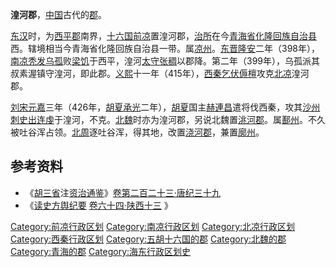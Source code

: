 '''湟河郡'''，[[中国|中国]]古代的[[郡|郡]]。

[[东汉|东汉]]时，为[[西平郡_(东汉)|西平郡]]南界，[[十六国|十六国]][[前凉|前凉]]置湟河郡，[[治所|治所]]在今[[青海省|青海省]][[化隆回族自治县|化隆回族自治县]]西。辖境相当今青海省化隆回族自治县一带。属[[凉州|凉州]]。[[东晋|东晋]][[隆安_(东晋)|隆安]]二年（398年），[[南凉|南凉]][[禿髮烏孤|秃发乌孤]]败[[梁饥|梁饥]]于西平，湟河[[太守|太守]][[张稠|张稠]]以郡降。第二年（399年），乌孤派其叔素渥镇守湟河，即此郡。[[义熙_(东晋)|义熙]]十一年（415年），[[西秦|西秦]][[乞伏傉檀|乞伏傉檀]]攻克[[北凉|北凉]]湟河郡。

[[刘宋|刘宋]][[元嘉_(刘宋)|元嘉]]三年（426年，[[夏_(十六国)|胡夏]][[承光_(夏)|承光]]二年），[[夏_(十六国)|胡夏]]国主[[赫連昌|赫連昌]]遣将伐西秦，攻其[[沙州|沙州]][[刺史|刺史]][[出连虔|出连虔]]于湟河，不克。[[北魏|北魏]]时亦为湟河郡，另说北魏置[[洮河郡|洮河郡]]。属[[鄯州|鄯州]]。不久被吐谷浑占领。[[北周|北周]]逐吐谷浑，得其地，改置[[浇河郡|浇河郡]]，兼置[[廓州_(北周)|廓州]]。

== 参考资料 ==

*《[[胡三省|胡三省]]注[[资治通鉴|资治通鉴]]》[http://www.guoxue123.com/shibu/0101/01zztjhz/223.htm 卷第二百二十三·唐纪三十九] {{Wayback|url=http://www.guoxue123.com/shibu/0101/01zztjhz/223.htm |date=20131113165900 }} 
*《[[读史方舆纪要|读史方舆纪要]] [http://gj.zdic.net/archive.php?aid-5079.html 卷六十四·陕西十三] {{Wayback|url=http://gj.zdic.net/archive.php?aid-5079.html |date=20131113181303 }}》

{{青海行政区划小作品}}
{{DEFAULTSORT:H}}
[[Category:前凉行政区划|Category:前凉行政区划]]
[[Category:南凉行政区划|Category:南凉行政区划]]
[[Category:北凉行政区划|Category:北凉行政区划]]
[[Category:西秦行政区划|Category:西秦行政区划]]
[[Category:五胡十六国的郡|Category:五胡十六国的郡]]
[[Category:北魏的郡|Category:北魏的郡]]
[[Category:青海的郡|Category:青海的郡]]
[[Category:海东行政区划史|Category:海东行政区划史]]